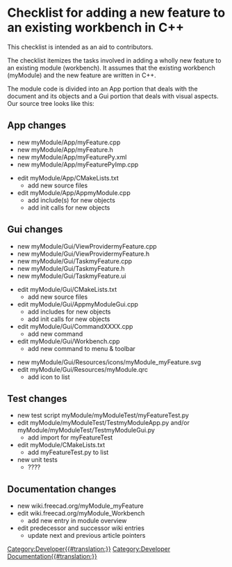 = Checklist for adding a new feature to an existing workbench in C++ =

This checklist is intended as an aid to contributors.

The checklist itemizes the tasks involved in adding a wholly new feature to an
existing module (workbench). It assumes that the existing workbench (myModule) 
and the new feature are written in C++. 

The module code is divided into an App portion that deals with the document and
its objects and a Gui portion that deals with visual aspects. Our source tree looks
like this:

{{Code|lang=text|code=
src
    Mod
        myModule
            myModuleTest
                TestmyModuleApp.py
                TestmyModuleGui.py
                myFeatureTest.py
            App
                AppmyModule.cpp
                myFeature.cpp
                myFeature.h
                myFeaturePy.xml
                myFeaturePyImp.cpp
            Gui
                GuimyModule.cpp
                ViewProvidermyFeature.cpp
                ViewProvidermyFeature.h
                TaskmyFeature.cpp
                TaskmyFeature.h
                TaskmyFeature.ui
}}

== App changes ==

* new myModule/App/myFeature.cpp
* new myModule/App/myFeature.h
* new myModule/App/myFeaturePy.xml
* new myModule/App/myFeaturePyImp.cpp

* edit myModule/App/CMakeLists.txt
** add new source files
* edit myModule/App/AppmyModule.cpp
** add include(s) for new objects
** add init calls for new objects

== Gui changes ==

* new myModule/Gui/ViewProvidermyFeature.cpp
* new myModule/Gui/ViewProvidermyFeature.h
* new myModule/Gui/TaskmyFeature.cpp
* new myModule/Gui/TaskmyFeature.h
* new myModule/Gui/TaskmyFeature.ui

* edit myModule/Gui/CMakeLists.txt
** add new source files
* edit myModule/Gui/AppmyModuleGui.cpp
** add includes for new objects
** add init calls for new objects
* edit myModule/Gui/CommandXXXX.cpp
** add new command
* edit myModule/Gui/Workbench.cpp
** add new command to menu & toolbar

* new myModule/Gui/Resources/icons/myModule_myFeature.svg
* edit myModule/Gui/Resources/myModule.qrc
** add icon to list

== Test changes ==

* new test script myModule/myModuleTest/myFeatureTest.py
* edit myModule/myModuleTest/TestmyModuleApp.py and/or myModule/myModuleTest/TestmyModuleGui.py 
** add import for myFeatureTest
* edit myModule/CMakeLists.txt
** add myFeatureTest.py to list
* new unit tests
** ????

== Documentation changes ==

* new wiki.freecad.org/myModule_myFeature
* edit wiki.freecad.org/myModule_Workbench
** add new entry in module overview
* edit predecessor and successor wiki entries
** update next and previous article pointers

[[Category:Developer{{#translation:}}]]
[[Category:Developer Documentation{{#translation:}}]]